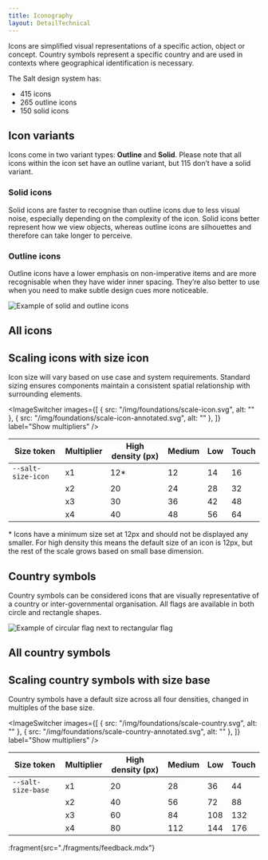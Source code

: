 ```yaml
---
title: Iconography
layout: DetailTechnical
---
```


Icons are simplified visual representations of a specific action, object or concept. Country symbols represent a specific country and are used in contexts where geographical identification is necessary. 

The Salt design system has:
- 415 icons 
- 265 outline icons 
- 150 solid icons

## Icon variants

Icons come in two variant types: **Outline** and **Solid**. Please note that all icons within the icon set have an outline variant, but 115 don’t have a solid variant. 

### Solid icons

Solid icons are faster to recognise than outline icons due to less visual noise, especially depending on the complexity of the icon. Solid icons better represent how we view objects, whereas outline icons are silhouettes and therefore can take longer to perceive. 

### Outline icons

Outline icons have a lower emphasis on non-imperative items and are more recognisable when they have wider inner spacing. They’re also better to use when you need to make subtle design cues more noticeable. 

<Image
  src="/img/foundations/iconography-icon-variants.png"
  alt="Example of solid and outline icons"
/>

## All icons

<IconPreview />

## Scaling icons with size icon

Icon size will vary based on use case and system requirements. Standard sizing ensures components maintain a consistent spatial relationship with surrounding elements.

<ImageSwitcher
  images={[
    { src: "/img/foundations/scale-icon.svg", alt: "" },
    { src: "/img/foundations/scale-icon-annotated.svg", alt: "" },
  ]}
  label="Show multipliers"
/>

| Size token         | Multiplier | High density (px) | Medium | Low | Touch |
| ------------------ | ---------- | ----------------- | ------ | --- | ----- |
| `--salt-size-icon` | x1         | 12\*              | 12     | 14  | 16    |
|                    | x2         | 20                | 24     | 28  | 32    |
|                    | x3         | 30                | 36     | 42  | 48    |
|                    | x4         | 40                | 48     | 56  | 64    |

\* Icons have a minimum size set at 12px and should not be displayed any smaller. For high density this means the default size of an icon is 12px, but the rest of the scale grows based on small base dimension.

## Country symbols

Country symbols can be considered icons that are visually representative of a country or inter-governmental organisation. All flags are available in both circle and rectangle shapes.

<Image
  src="/img/foundations/iconography-countrysymbols-variant.png"
  alt="Example of circular flag next to rectangular flag"
/>

## All country symbols 

<AllCountrySymbols/>

## Scaling country symbols with size base

Country symbols have a default size across all four densities, changed in multiples of the base size. 

<ImageSwitcher
  images={[
    { src: "/img/foundations/scale-country.svg", alt: "" },
    { src: "/img/foundations/scale-country-annotated.svg", alt: "" },
  ]}
  label="Show multipliers"
/>

| Size token         | Multiplier | High density (px) | Medium | Low | Touch |
| ------------------ | ---------- | ----------------- | ------ | --- | ----- |
| `--salt-size-base` | x1         | 20                | 28     | 36  | 44    |
|                    | x2         | 40                | 56     | 72  | 88    |
|                    | x3         | 60                | 84     | 108 | 132   |
|                    | x4         | 80                | 112    | 144 | 176   |

:fragment{src="./fragments/feedback.mdx"}
